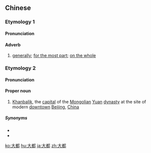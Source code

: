 ==Chinese==
{{zh-forms}}

===Etymology 1===
{{zh-compound|大*|都*|big|all}}

====Pronunciation====
{{zh-pron
|m=dàdōu
|c=daai6 dou1
|cat=adv
}}

====Adverb====
{{zh-adv}}

# [[generally]]; [[for the most part]]; [[on the whole]]

===Etymology 2===
{{wikipedia|Khanbalik}}
{{zh-compound|大*|都*|big|city, capital}}

====Pronunciation====
{{zh-pron
|m=Dàdū
|c=daai6 dou1
|cat=pn
}}

====Proper noun====
{{zh-proper noun}}

# {{lb|zh|historic}} [[Khanbalik]], the [[capital]] of the [[Mongolian]] [[Yuan]] [[dynasty]] at the site of modern [[downtown]] [[Beijing]], [[China]]

=====Synonyms=====
* {{zh-l|元大都}}
* {{zh-l|汗八里}}

[[ko:大都]]
[[hu:大都]]
[[ja:大都]]
[[zh:大都]]